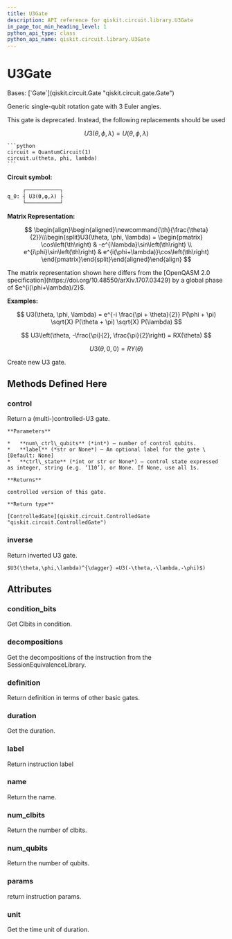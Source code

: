 ```yaml
---
title: U3Gate
description: API reference for qiskit.circuit.library.U3Gate
in_page_toc_min_heading_level: 1
python_api_type: class
python_api_name: qiskit.circuit.library.U3Gate
---
```


# U3Gate

<Class id="qiskit.circuit.library.U3Gate" isDedicatedPage={true} github="https://github.com/qiskit/qiskit/tree/stable/0.24/qiskit/circuit/library/standard_gates/u3.py" signature="U3Gate(theta, phi, lam, label=None)" modifiers="class">
  Bases: [`Gate`](qiskit.circuit.Gate "qiskit.circuit.gate.Gate")

  Generic single-qubit rotation gate with 3 Euler angles.

  <Admonition title="Warning" type="caution">
    This gate is deprecated. Instead, the following replacements should be used

$$
U3(\theta, \phi, \lambda) =  U(\theta, \phi, \lambda)
$$

    ```python
    circuit = QuantumCircuit(1)
    circuit.u(theta, phi, lambda)
    ```
  </Admonition>

  **Circuit symbol:**

  ```python
       ┌───────────┐
  q_0: ┤ U3(ϴ,φ,λ) ├
       └───────────┘
  ```

  **Matrix Representation:**

$$
\begin{align}\begin{aligned}\newcommand{\th}{\frac{\theta}{2}}\\\begin{split}U3(\theta, \phi, \lambda) =
\begin{pmatrix}
\cos\left(\th\right)          & -e^{i\lambda}\sin\left(\th\right) \\
e^{i\phi}\sin\left(\th\right) & e^{i(\phi+\lambda)}\cos\left(\th\right)
\end{pmatrix}\end{split}\end{aligned}\end{align} 
$$

  <Admonition title="Note" type="note">
    The matrix representation shown here differs from the [OpenQASM 2.0 specification](https://doi.org/10.48550/arXiv.1707.03429) by a global phase of $e^{i(\phi+\lambda)/2}$.
  </Admonition>

  **Examples:**

$$
U3(\theta, \phi, \lambda) = e^{-i \frac{\pi + \theta}{2}} P(\phi + \pi) \sqrt{X}
P(\theta + \pi) \sqrt{X} P(\lambda)
$$

$$
U3\left(\theta, -\frac{\pi}{2}, \frac{\pi}{2}\right) = RX(\theta)
$$

$$
U3(\theta, 0, 0) = RY(\theta)
$$

  Create new U3 gate.

  ## Methods Defined Here

  <span id="qiskit-circuit-library-u3gate-control" />

  ### control

  <Function id="qiskit.circuit.library.U3Gate.control" signature="U3Gate.control(num_ctrl_qubits=1, label=None, ctrl_state=None)">
    Return a (multi-)controlled-U3 gate.

    **Parameters**

    *   **num\_ctrl\_qubits** (*int*) – number of control qubits.
    *   **label** (*str or None*) – An optional label for the gate \[Default: None]
    *   **ctrl\_state** (*int or str or None*) – control state expressed as integer, string (e.g. ‘110’), or None. If None, use all 1s.

    **Returns**

    controlled version of this gate.

    **Return type**

    [ControlledGate](qiskit.circuit.ControlledGate "qiskit.circuit.ControlledGate")
  </Function>

  <span id="qiskit-circuit-library-u3gate-inverse" />

  ### inverse

  <Function id="qiskit.circuit.library.U3Gate.inverse" signature="U3Gate.inverse()">
    Return inverted U3 gate.

    $U3(\theta,\phi,\lambda)^{\dagger} =U3(-\theta,-\lambda,-\phi)$)
  </Function>

  ## Attributes

  ### condition\_bits

  <Attribute id="qiskit.circuit.library.U3Gate.condition_bits">
    Get Clbits in condition.
  </Attribute>

  ### decompositions

  <Attribute id="qiskit.circuit.library.U3Gate.decompositions">
    Get the decompositions of the instruction from the SessionEquivalenceLibrary.
  </Attribute>

  ### definition

  <Attribute id="qiskit.circuit.library.U3Gate.definition">
    Return definition in terms of other basic gates.
  </Attribute>

  ### duration

  <Attribute id="qiskit.circuit.library.U3Gate.duration">
    Get the duration.
  </Attribute>

  ### label

  <Attribute id="qiskit.circuit.library.U3Gate.label">
    Return instruction label
  </Attribute>

  ### name

  <Attribute id="qiskit.circuit.library.U3Gate.name">
    Return the name.
  </Attribute>

  ### num\_clbits

  <Attribute id="qiskit.circuit.library.U3Gate.num_clbits">
    Return the number of clbits.
  </Attribute>

  ### num\_qubits

  <Attribute id="qiskit.circuit.library.U3Gate.num_qubits">
    Return the number of qubits.
  </Attribute>

  ### params

  <Attribute id="qiskit.circuit.library.U3Gate.params">
    return instruction params.
  </Attribute>

  ### unit

  <Attribute id="qiskit.circuit.library.U3Gate.unit">
    Get the time unit of duration.
  </Attribute>
</Class>

